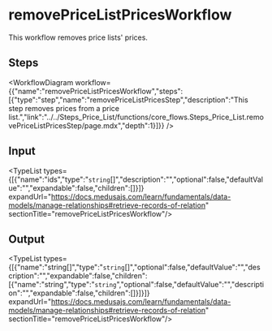 
# removePriceListPricesWorkflow

This workflow removes price lists' prices.

## Steps

<WorkflowDiagram workflow={{"name":"removePriceListPricesWorkflow","steps":[{"type":"step","name":"removePriceListPricesStep","description":"This step removes prices from a price list.","link":"../../Steps_Price_List/functions/core_flows.Steps_Price_List.removePriceListPricesStep/page.mdx","depth":1}]}} />

## Input

<TypeList types={[{"name":"ids","type":"`string`[]","description":"","optional":false,"defaultValue":"","expandable":false,"children":[]}]} expandUrl="https://docs.medusajs.com/learn/fundamentals/data-models/manage-relationships#retrieve-records-of-relation" sectionTitle="removePriceListPricesWorkflow"/>

## Output

<TypeList types={[{"name":"string[]","type":"`string`[]","optional":false,"defaultValue":"","description":"","expandable":false,"children":[{"name":"string","type":"`string`","optional":false,"defaultValue":"","description":"","expandable":false,"children":[]}]}]} expandUrl="https://docs.medusajs.com/learn/fundamentals/data-models/manage-relationships#retrieve-records-of-relation" sectionTitle="removePriceListPricesWorkflow"/>
